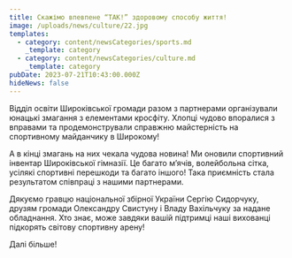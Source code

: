 ```yaml
---
title: Скажімо впевпене “ТАК!” здоровому способу життя!
image: /uploads/news/culture/22.jpg
templates:
  - category: content/newsCategories/sports.md
    _template: category
  - category: content/newsCategories/culture.md
    _template: category
pubDate: 2023-07-21T10:43:00.000Z
hideNews: false
---
```


Відділ освіти Широківської громади разом з партнерами організували юнацькі змагання з елементами кросфіту. Хлопці чудово впоралися з вправами та продемонстрували справжню майстерність на спортивному майданчику в Широкому!

А в кінці змагань на них чекала чудова новина! Ми оновили спортивний інвентар Широківської гімназії. Це багато м’ячів, волейбольна сітка, усілякі спортивні перешкоди та багато іншого! Така приємність стала результатом співпраці з нашими партнерами.

Дякуємо гравцю національної збірної України Сергію Сидорчуку, друзям громади Олександру Свистуну і Владу Вахільчуку за надане обладнання. Хто знає, може завдяки вашій підтримці наші вихованці підкорять світову спортивну арену!

Далі більше! 

